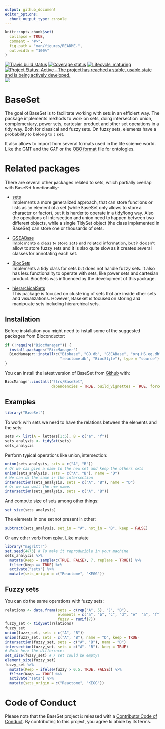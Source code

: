 ```yaml
---
output: github_document
editor_options: 
  chunk_output_type: console
---
```


<!-- README.md is generated from README.Rmd. Please edit that file -->

```r
knitr::opts_chunk$set(
  collapse = TRUE,
  comment = "#>",
  fig.path = "man/figures/README-",
  out.width = "100%"
)
```

<!-- badges: start -->
[![Travis build status](https://travis-ci.org/llrs/BaseSet.svg?branch=master)](https://travis-ci.org/llrs/BaseSet)
[![Coverage status](https://codecov.io/gh/llrs/BaseSet/branch/master/graph/badge.svg)](https://codecov.io/github/llrs/BaseSet?branch=master)
[![Lifecycle: maturing](https://img.shields.io/badge/lifecycle-maturing-blue.svg)](https://www.tidyverse.org/lifecycle/#maturing)
[![Project Status: Active – The project has reached a stable, usable state and is being actively developed.](https://www.repostatus.org/badges/latest/active.svg)](https://www.repostatus.org/#active)
[![](https://badges.ropensci.org/359_status.svg)](https://github.com/ropensci/software-review/issues/359)
<!-- badges: end -->

# BaseSet

The goal of BaseSet is to facilitate working with sets in an efficient way. The package implements methods to work on sets, doing intersection, union, complementary, power sets, cartesian product and other set operations in a tidy way. Both for classical and fuzzy sets. On fuzzy sets, elements have a probability to belong to a set. 


It also allows to import from several formats used in the life science world. Like the GMT and the GAF or the [OBO format](http://www.obofoundry.org/) file for ontologies.

# Related packages

There are several other packages related to sets, which partially overlap with BaseSet functionality:

 - [sets]( https://CRAN.R-project.org/package=sets)  
 Implements a more generalized approach, that can store functions or lists as an element of a set (while BaseSet only allows to store a character or factor), but it is harder to operate in a tidy/long way. Also the operations of intersection and union need to happen between two different objects, while a single TidySet object (the class implemented in BaseSet) can store one or thousands of sets.

 - [GSEABase](https://bioconductor.org/packages/GSEABase)  
 Implements a class to store sets and related information, but it doesn't allow to store fuzzy sets and it is also quite slow as it creates several classes for annotating each set. 
  
 - [BiocSets](https://bioconductor.org/packages/BiocSets)  
 Implements a tidy class for sets but does not handle fuzzy sets. It also has less functionality to operate with sets, like power sets and cartesian product. BiocSets was influenced by the development of this package. 

 - [hierarchicalSets](https://CRAN.R-project.org/package=hierarchicalSets)  
 This package is focused on clustering of sets that are inside other sets and visualizations. However, BaseSet is focused on storing and manipulate sets including hierarchical sets.

## Installation

Before installation you might need to install some of the suggested packages from Bioconductor:

```r
if (!require("BiocManager")) {
  install.packages("BiocManager")
  BiocManager::install(c("Biobase", "GO.db", "GSEABase", "org.HS.eg.db", 
                         "reactome.db", "BiocStyle"), type = "source")
}
```

You can install the latest version of BaseSet from [Github](https://github.com/llrs/BaseSet) with:

```r
BiocManager::install("llrs/BaseSet", 
                     dependencies = TRUE, build_vignettes = TRUE, force = TRUE)
```

 
## Examples

```r
library("BaseSet")
```

To work with sets we need to have the relations between the elements and the sets:

```r
sets <- list(A = letters[1:5], B = c("a", "f"))
sets_analysis <- tidySet(sets)
sets_analysis
```

Perform typical operations like union, intersection:

```r
union(sets_analysis, sets = c("A", "B")) 
# Or we can give a name to the new set and keep the others sets
union(sets_analysis, sets = c("A", "B"), name = "D")
# We can do the same in the intersection
intersection(sets_analysis, sets = c("A", "B"), name = "D") 
# Or we can omit the new name: 
intersection(sets_analysis, sets = c("A", "B"))
```

And compute size of sets among other things:

```r
set_size(sets_analysis)
```

The elements in one set not present in other:

```r
subtract(sets_analysis, set_in = "A", not_in = "B", keep = FALSE)
```

Or any other verb from [dplyr](https://cran.r-project.org/package=dplyr). Like mutate

```r
library("magrittr")
set.seed(4673) # To make it reproducible in your machine
sets_analysis %>% 
  mutate(Keep = sample(c(TRUE, FALSE), 7, replace = TRUE)) %>% 
  filter(Keep == TRUE) %>% 
  activate("sets") %>% 
  mutate(sets_origin = c("Reactome", "KEGG"))
```

## Fuzzy sets

You can do the same operations with fuzzy sets:

```r
relations <- data.frame(sets = c(rep("A", 5), "B", "B"), 
                        elements = c("a", "b", "c", "d", "e", "a", "f"),
                        fuzzy = runif(7))
fuzzy_set <- tidySet(relations)
fuzzy_set
union(fuzzy_set, sets = c("A", "B"))
union(fuzzy_set, sets = c("A", "B"), name = "D", keep = TRUE)
intersection(fuzzy_set, sets = c("A", "B"), name = "D") 
intersection(fuzzy_set, sets = c("A", "B"), keep = TRUE)
# Note here the difference:
set_size(fuzzy_set) # A set could be empty!
element_size(fuzzy_set)
fuzzy_set %>% 
  mutate(Keep = ifelse(fuzzy > 0.5, TRUE, FALSE)) %>% 
  filter(Keep == TRUE) %>% 
  activate("sets") %>% 
  mutate(sets_origin = c("Reactome", "KEGG"))
```

# Code of Conduct

Please note that the BaseSet project is released with a  [Contributor Code of Conduct](CODE_OF_CONDUCT.md).
By contributing to this project, you agree to abide by its terms.
